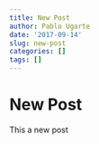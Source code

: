 ```yaml
---
title: New Post
author: Pablo Ugarte
date: '2017-09-14'
slug: new-post
categories: []
tags: []
---
```


# New Post
This a new post
